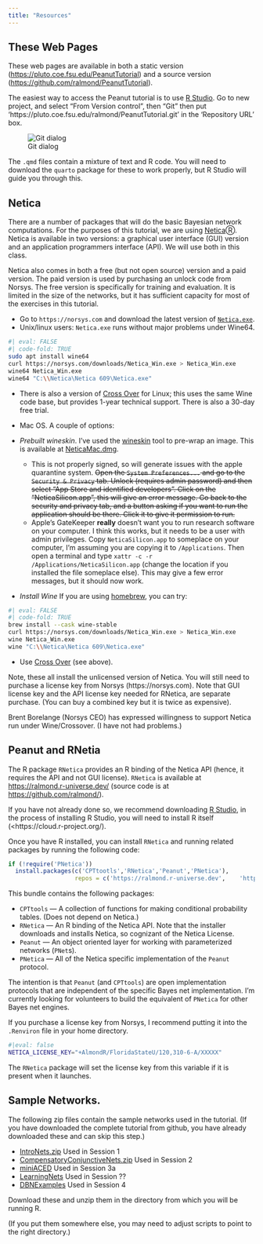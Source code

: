 ```yaml
---
title: "Resources"
---
```


## These Web Pages

These web pages are available in both a static version (<https://pluto.coe.fsu.edu/PeanutTutorial>) and a source version (<https://github.com/ralmond/PeanutTutorial>).

The easiest way to access the Peanut tutorial is to use [R Studio](https://posit.co/products/open-source/rstudio/). Go to new project, and select "From Version control", then "Git" then put 'https://pluto.coe.fsu.edu/ralmond/PeanutTutorial.git' in the 'Repository URL' box.

![Git dialog](img/GitDialog.png)

The `.qmd` files contain a mixture of text and R code. You will need to download the `quarto` package for these to work properly, but R Studio will guide you through this.

## Netica

There are a number of packages that will do the basic Bayesian network computations. For the purposes of this tutorial, we are using [Netica](https://norsys.com)Ⓡ. Netica is available in two versions: a graphical user interface (GUI) version and an application programmers interface (API). We will use both in this class.

Netica also comes in both a free (but not open source) version and a paid version. The paid version is used by purchasing an unlock code from Norsys. The free version is specifically for training and evaluation. It is limited in the size of the networks, but it has sufficient capacity for most of the exercises in this tutorial.

-   Go to `https://norsys.com` and download the latest version of [`Netica.exe`](https://norsys.com/downloads/Netica_Win.exe).
-   Unix/linux users: `Netica.exe` runs without major problems under Wine64.

```bash
#| eval: FALSE
#| code-fold: TRUE
sudo apt install wine64
curl https://norsys.com/downloads/Netica_Win.exe > Netica_Win.exe
wine64 Netica_Win.exe
wine64 "C:\\Netica\Netica 609\Netica.exe"
```

-   There is also a version of [Cross Over](https://www.codeweavers.com/crossover) for Linux; this uses the same Wine code base, but provides 1-year technical support. There is also a 30-day free trial.

-   Mac OS. A couple of options:

-   *Prebuilt wineskin*. I've used the [wineskin](https://github.com/Gcenx/WineskinServer/) tool to pre-wrap an image. This is available at [NeticaMac.dmg](https://pluto.coe.fsu.edu/BNinEA/NeticaMac.dmg).

    -   This is not properly signed, so will generate issues with the apple quarantine system. ~~Open the `System Preferences...` and go to the `Security & Privacy` tab. Unlock (requires admin password) and then select "App Store and identified developers". Click on the "NeticaSilicon.app", this will give an error message. Go back to the security and privacy tab, and a button asking if you want to run the application should be there. Click it to give it permission to run.~~
    - Apple's GateKeeper **really** doesn't want you to run research software on your computer.  I think this works, but it needs to be a user with admin privileges.  Copy `NeticaSilicon.app` to someplace on your computer, I'm assuming you are copying it to `/Applications`.  Then open a terminal and type `xattr -c -r /Applications/NeticaSilicon.app`  (change the location if you installed the file someplace else).  This may give a few error messages, but it should now work.
    

-   *Install Wine* If you are using [homebrew](https://brew.sh), you can try:

```bash
#| eval: FALSE
#| code-fold: TRUE
brew install --cask wine-stable
curl https://norsys.com/downloads/Netica_Win.exe > Netica_Win.exe
wine Netica_Win.exe
wine "C:\\Netica\Netica 609\Netica.exe"
```

-   Use [Cross Over](https://www.codeweavers.com/crossover) (see above).

Note, these all install the unlicensed version of Netica. You will still need to purchase a license key from Norsys (https://norsys.com). Note that GUI license key and the API license key needed for RNetica, are separate purchase. (You can buy a combined key but it is twice as expensive).

Brent Borelange (Norsys CEO) has expressed willingness to support Netica run under Wine/Crossover. (I have not had problems.)

## Peanut and RNetia

The R package `RNetica` provides an R binding of the Netica API (hence, it requires the API and not GUI license). `RNetica` is available at <https://ralmond.r-universe.dev/> (source code is at <https://github.com/ralmond/>).

If you have not already done so, we recommend downloading [R Studio](https://posit.co/products/open-source/rstudio/), in the process of installing R Studio, you will need to install R itself (\<https://cloud.r-project.org/).

Once you have R installed, you can install `RNetica` and running related packages by running the following code:

```r
if (!require('PNetica')) 
  install.packages(c('CPTtootls','RNetica','Peanut','PNetica'),
                   repos = c('https://ralmond.r-universe.dev',    'https://cloud.r-project.org'))
```

This bundle contains the following packages:

-   `CPTtools` --- A collection of functions for making conditional probability tables. (Does not depend on Netica.)
-   `RNetica` --- An R binding of the Netica API. Note that the installer downloads and installs Netica, so cognizant of the Netica License.
-   `Peanut` --- An object oriented layer for working with parameterized networks (`PNet`s).\
-   `PNetica` --- All of the Netica specific implementation of the `Peanut` protocol.

The intention is that `Peanut` (and `CPTtools`) are open implementation protocols that are independent of the specific Bayes net implementation. I'm currently looking for volunteers to build the equivalent of `PNetica` for other Bayes net engines.

If you purchase a license key from Norsys, I recommend putting it into the `.Renviron` file in your home directory.

```bash
#|eval: false
NETICA_LICENSE_KEY="+AlmondR/FloridaStateU/120,310-6-A/XXXXX"
```

The `RNetica` package will set the license key from this variable if it is present when it launches.

## Sample Networks.

The following zip files contain the sample networks used in the tutorial. (If you have downloaded the complete tutorial from github, you have already downloaded these and can skip this step.)

-   [IntroNets.zip](https://pluto.coe.fsu.edu/PeanutTutorial/IntroNets.zip) Used in Session 1
-   [CompensatoryConjunctiveNets.zip](https://pluto.coe.fsu.edu/PeanutTutorial/CompensatoryConjunctiveNets.zip) Used in Session 2
-   [miniACED](https://pluto.coe.fsu.edu/PeanutTutorial/miniACED.zip) Used in Session 3a
-   [LearningNets](https://pluto.coe.fsu.edu/PeanutTutorial/LearningNets.zip) Used in Session ??
-   [DBNExamples](https://pluto.coe.fsu.edu/PeanutTutorial/DBNExamples.zip) Used in Session 4

Download these and unzip them in the directory from which you will be running R.

(If you put them somewhere else, you may need to adjust scripts to point to the right directory.)
